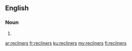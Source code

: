 ==English==

===Noun===
{{head|en|plural}}

# {{plural of|recliner|lang=en}}

[[ar:recliners]]
[[fr:recliners]]
[[ku:recliners]]
[[my:recliners]]
[[fi:recliners]]